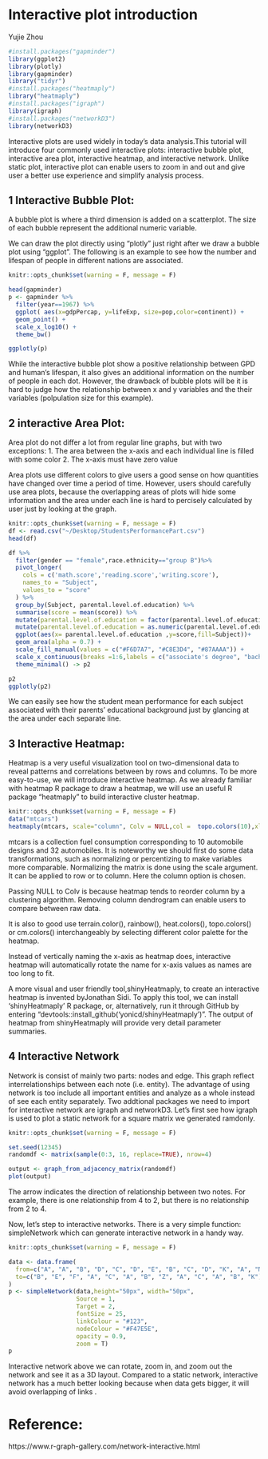 # Interactive plot introduction

Yujie Zhou

```r
#install.packages("gapminder")
library(ggplot2)
library(plotly)
library(gapminder)
library("tidyr")
#install.packages("heatmaply")
library("heatmaply")
#install.packages("igraph")
library(igraph)
#install.packages("networkD3")
library(networkD3)
```
Interactive plots are used widely in today's data analysis.This tutorial will introduce four commonly used interactive plots: interactive bubble plot, interactive area plot, interactive heatmap, and interactive network. Unlike static plot, interactive plot can enable users to zoom in and out and give user a better use experience and simplify analysis process. 


## 1 Interactive Bubble Plot:

A bubble plot is where a third dimension is added on a scatterplot. The size of each bubble represent the additional numeric variable.

We can draw the plot directly using "plotly" just right after we draw a bubble plot using "ggplot". The following is an example to see how the number and lifespan of people in different nations are associated.

```r
knitr::opts_chunk$set(warning = F, message = F)

head(gapminder)
p <- gapminder %>%
  filter(year==1967) %>%
  ggplot( aes(x=gdpPercap, y=lifeExp, size=pop,color=continent)) +
  geom_point() +
  scale_x_log10() +
  theme_bw()

ggplotly(p)

```

While the interactive bubble plot show a positive relationship between GPD and human's lifespan, it also gives an additional information on the number of people in each dot. However, the drawback of bubble plots will be it is hard to judge how the relationship between x and y variables and the their variables (polpulation size for this example).

## 2 interactive Area Plot:

Area plot do not differ a lot from regular line graphs, but with two exceptions:
1. The area between the x-axis and each individual line is filled with some color
2. The x-axis must have zero value 

Area plots use different colors to give users a good sense on how quantities have changed over time a period of time. However, users should carefully use area plots, because the overlapping areas of plots will hide some information and the area under each line is hard to percisely calculated by user just by looking at the graph.


```r
knitr::opts_chunk$set(warning = F, message = F)
df <- read.csv("~/Desktop/StudentsPerformancePart.csv")
head(df)

df %>%
  filter(gender == "female",race.ethnicity=="group B")%>%
  pivot_longer(
    cols = c('math.score','reading.score','writing.score'),
    names_to = "Subject",
    values_to = "score"
  ) %>%
  group_by(Subject, parental.level.of.education) %>%
  summarise(score = mean(score)) %>%
  mutate(parental.level.of.education = factor(parental.level.of.education,levels=c("associate's degree", "bachelor's degree", "high school", "master's degree", "some college", "some high school")))%>%
  mutate(parental.level.of.education = as.numeric(parental.level.of.education)) %>%
  ggplot(aes(x= parental.level.of.education ,y=score,fill=Subject))+
  geom_area(alpha = 0.7) +
  scale_fill_manual(values = c("#F6D7A7", "#C8E3D4", "#87AAAA")) +
  scale_x_continuous(breaks =1:6,labels = c("associate's degree", "bachelor's degree", "high school", "master's degree", "some college", "some high school"))+
  theme_minimal() -> p2

p2
ggplotly(p2)
```

We can easily see how the student mean performance for each subject associated with their parents' educational background just by glancing at the area under each separate line.

## 3 Interactive Heatmap:

Heatmap is a very useful visualization tool on two-dimensional data to reveal patterns and correlations between by rows and columns. To be more easy-to-use, we will introduce interactive heatmap. As we already familiar with heatmap R package to draw a heatmap, we will use an useful  R package "heatmaply" to build interactive cluster heatmap.

```r
knitr::opts_chunk$set(warning = F, message = F)
data("mtcars")
heatmaply(mtcars, scale="column", Colv = NULL,col =  topo.colors(10),xlab="design", ylab="car type", main=" interactive heatmap")
```

mtcars is a collection fuel consumption corresponding to 10 automobile designs and 32 automobiles. It is noteworthy we should first do some data transformations, such as normalizing or percentizing to make variables more comparable. Normalizing the matrix is done using the scale argument. It can be applied to row or to column. Here the column option is chosen.

Passing NULL to Colv is because heatmap tends to reorder column by a clustering algorithm. Removing column dendrogram can enable users to compare between raw data. 

It is also to good use terrain.color(), rainbow(), heat.colors(), topo.colors() or cm.colors() interchangeably by selecting different color palette for the heatmap. 

Instead of vertically naming the x-axis as heatmap does, interactive heatmap will automatically rotate the name for x-axis values as names are too long to fit. 

A more visual and user friendly tool,shinyHeatmaply, to create an interactive heatmap is invented byJonathan Sidi. To apply this tool, we can install 'shinyHeatmaply' R package, or, alternatively, run it through GitHub by entering "devtools::install_github('yonicd/shinyHeatmaply')". The output of heatmap from shinyHeatmaply will provide very detail parameter summaries.

## 4 Interactive Network

Network is consist of mainly two parts: nodes and edge. This graph reflect interrelationships between each note (i.e. entity). The advantage of using network is too include  all important entities and analyze as a whole instead of see each entity separately. Two addtional packages we need to import for interactive network are igraph and networkD3. Let's first see how igraph is used to plot a static network for a square matrix we generated ramdonly. 

```r
knitr::opts_chunk$set(warning = F, message = F)

set.seed(12345)
randomdf <- matrix(sample(0:3, 16, replace=TRUE), nrow=4)

output <- graph_from_adjacency_matrix(randomdf)
plot(output)
```

The arrow indicates the direction of relationship between two notes. For example, there is one relationship from 4 to 2, but there is no relationship from 2 to 4.

Now, let's step to interactive networks. There is a very simple function: simpleNetwork which can generate interactive network in a handy way. 

```r
knitr::opts_chunk$set(warning = F, message = F)

data <- data.frame(
  from=c("A", "A", "B", "D", "C", "D", "E", "B", "C", "D", "K", "A", "M"),
  to=c("B", "E", "F", "A", "C", "A", "B", "Z", "A", "C", "A", "B", "K") #reference:https://www.r-graph-gallery.com/network-interactive.html
)
p <- simpleNetwork(data,height="50px", width="50px",        
                   Source = 1,
                   Target = 2,
                   fontSize = 25,                    
                   linkColour = "#123",   
                   nodeColour = "#F47E5E",    
                   opacity = 0.9,             
                   zoom = T)
p

```

Interactive network above we can rotate, zoom in, and zoom out the network and see it as a 3D layout. Compared to a static network, interactive network has a much better looking because when data gets bigger, it will avoid overlapping of links .

# Reference:

https://www.r-graph-gallery.com/network-interactive.html